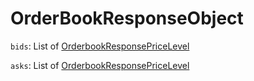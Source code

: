 # OrderBookResponseObject

`bids`: List of [OrderbookResponsePriceLevel]

`asks`: List of [OrderbookResponsePriceLevel]

[OrderBookResponsePriceLevel]: /types/order_book_response_price_level
